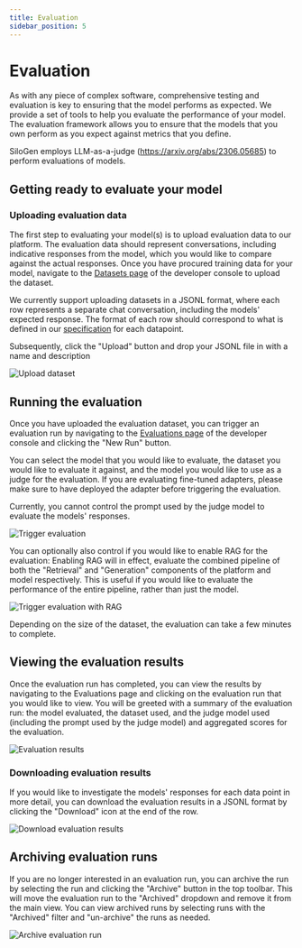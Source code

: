 ```yaml
---
title: Evaluation
sidebar_position: 5
---
```


# Evaluation

As with any piece of complex software, comprehensive testing and evaluation is key to ensuring that the model performs as expected. We provide a set of tools to help you evaluate the performance of your model.
The evaluation framework allows you to ensure that the models that you own perform as you expect against metrics that you define.

SiloGen employs LLM-as-a-judge (https://arxiv.org/abs/2306.05685) to perform evaluations of models.

## Getting ready to evaluate your model

### Uploading evaluation data

The first step to evaluating your model(s) is to upload evaluation data to our platform. The evaluation data should represent conversations, including indicative responses from the model, which you would like to compare against the actual responses.
Once you have procured training data for your model, navigate to the [Datasets page](https://chat.services.silogen.ai/console/datasets) of the developer console to upload the dataset.

We currently support uploading datasets in a JSONL format, where each row represents a separate chat conversation, including the models' expected response. The format of each row should correspond to what is defined in our [specification](datasets.mdx#evaluation) for each datapoint.

Subsequently, click the "Upload" button and drop your JSONL file in with a name and description

![Upload dataset](/img/evaluations/upload-evaluation-dataset.png)

## Running the evaluation

Once you have uploaded the evaluation dataset, you can trigger an evaluation run by navigating to the [Evaluations page](https://chat.services.silogen.ai/console/evaluations) of the developer console and clicking the "New Run" button.

You can select the model that you would like to evaluate, the dataset you would like to evaluate it against, and the model you would like to use as a judge for the evaluation.
If you are evaluating fine-tuned adapters, please make sure to have deployed the adapter before triggering the evaluation.

Currently, you cannot control the prompt used by the judge model to evaluate the models' responses.

![Trigger evaluation](/img/evaluations/trigger-eval-no-rag.png)

You can optionally also control if you would like to enable RAG for the evaluation: Enabling RAG will in effect, evaluate the combined pipeline of both the "Retrieval" and "Generation" components of the platform and model respectively. This is useful if you would like to evaluate the performance of the entire pipeline, rather than just the model.

![Trigger evaluation with RAG](/img/evaluations/trigger-eval-with-rag.png)

Depending on the size of the dataset, the evaluation can take a few minutes to complete.

## Viewing the evaluation results

Once the evaluation run has completed, you can view the results by navigating to the Evaluations page and clicking on the evaluation run that you would like to view.
You will be greeted with a summary of the evaluation run: the model evaluated, the dataset used, and the judge model used (including the prompt used by the judge model) and aggregated scores for the evaluation.

![Evaluation results](/img/evaluations/evaluation-results.png)

### Downloading evaluation results

If you would like to investigate the models' responses for each data point in more detail, you can download the evaluation results in a JSONL format by clicking the "Download" icon at the end of the row.

![Download evaluation results](/img/evaluations/download-eval-results.png)

## Archiving evaluation runs

If you are no longer interested in an evaluation run, you can archive the run by selecting the run and clicking the "Archive" button in the top toolbar. This will move the evaluation run to the "Archived" dropdown and remove it from the main view.
You can view archived runs by selecting runs with the "Archived" filter and "un-archive" the runs as needed.

![Archive evaluation run](/img/evaluations/evaluation-top-bar.png)
